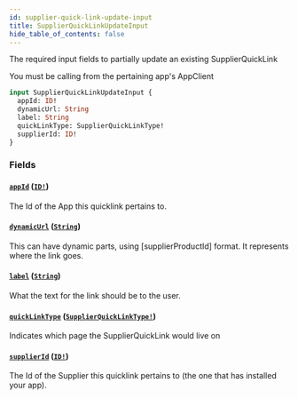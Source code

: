 ```yaml
---
id: supplier-quick-link-update-input
title: SupplierQuickLinkUpdateInput
hide_table_of_contents: false
---
```



The required input fields to partially update an existing SupplierQuickLink
            
You must be calling from the pertaining app's AppClient

```graphql
input SupplierQuickLinkUpdateInput {
  appId: ID!
  dynamicUrl: String
  label: String
  quickLinkType: SupplierQuickLinkType!
  supplierId: ID!
}
```


### Fields

#### [`appId`](#) ([`ID!`](/supply/api/graphql-admin/reference/scalars/id))

The Id of the App this quicklink pertains to.


#### [`dynamicUrl`](#) ([`String`](/supply/api/graphql-admin/reference/scalars/string))

This can have dynamic parts, using [supplierProductId] format. It represents where the link goes.


#### [`label`](#) ([`String`](/supply/api/graphql-admin/reference/scalars/string))

What the text for the link should be to the user.


#### [`quickLinkType`](#) ([`SupplierQuickLinkType!`](/supply/api/graphql-admin/reference/enums/supplier-quick-link-type))

Indicates which page the SupplierQuickLink would live on


#### [`supplierId`](#) ([`ID!`](/supply/api/graphql-admin/reference/scalars/id))

The Id of the Supplier this quicklink pertains to (the one that has installed your app).




